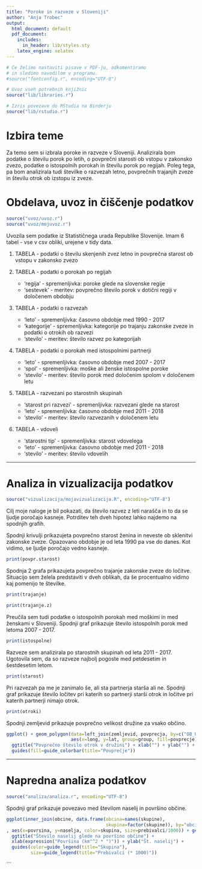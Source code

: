 ```yaml
---
title: "Poroke in razveze v Sloveniji"
author: "Anja Trobec"
output:
  html_document: default
  pdf_document:
    includes:
      in_header: lib/styles.sty
    latex_engine: xelatex
---
```


```r
# Če želimo nastaviti pisave v PDF-ju, odkomentiramo
# in sledimo navodilom v programu.
#source("fontconfig.r", encoding="UTF-8")

# Uvoz vseh potrebnih knjižnic
source("lib/libraries.r")
```

```r
# Izris povezave do RStudia na Binderju
source("lib/rstudio.r")
```

# Izbira teme

Za temo sem si izbrala poroke in razveze v Sloveniji. 
Analizirala bom podatke o številu porok po letih, o povprečni starosti ob vstopu v zakonsko zvezo, podatke o istospolnih porokah in številu porok po regijah. Poleg tega, pa bom analizirala tudi številke o razvezah letno, povprečnih trajanjih zveze in številu otrok ob izstopu iz zveze.


# Obdelava, uvoz in čiščenje podatkov

```r
source("uvoz/uvoz.r")
source("uvoz/mojuvoz.r")
```

Uvozila sem podatke iz Statističnega urada Republike Slovenije.
Imam 6 tabel - vse v csv obliki, urejene v tidy data.

1. TABELA - podatki o številu skenjenih zvez letno in povprečna starost ob vstopu v zakonsko zvezo

2. TABELA - podatki o porokah po regijah
    - 'regija' - spremenljivka: poroke glede na slovenske regije
    - 'sestevek' - meritev: povprečno število porok v dotični regiji v določenem obdobju
    
3. TABELA - podatki o razvezah
    - 'leto' - spremenljivka: časovno obdobje med 1990 - 2017
    - 'kategorije' - spremenljivka: kategorije po trajanju zakonske zveze in podatki o otrokih ob razvezi
    - 'stevilo' - meritev: število razvez po kategorijah
    
4. TABELA - podatki o porokah med istospolnimi partnerji 
    - 'leto' - spremenljivka: časovno obdobje med 2007 - 2017
    - 'spol' - spremenljivka: moške ali ženske istospolne poroke
    - 'stevilo' - meritev: število porok med določenim spolom v določenem letu
    
5. TABELA - razvezani po starostnih skupinah
    - 'starost pri razvezi' - spremenljivka: razvezani glede na starost
    - 'leto' - spremenljivka: časovno obdobje med 2011 - 2018
    - 'stevilo' - meritev: število razvezanih v določenem letu
    
6. TABELA - vdoveli
    - 'starostni tip' - spremenljivka: starost vdovelega
    - 'leto' - spremenljivka: časovno obdobje med 2011 - 2018
    - 'stevilo' - meritev: število vdovelih


<!-- Spodnji graf prikazuje porazdelitev števila naselij v občinah. -->

<!-- ```{r histogram, echo=FALSE, message=FALSE, fig.align='center', fig.cap='Histogram števila naselij v občinah'} -->
<!-- ggplot(obcine, aes(x=naselja)) + geom_histogram() + -->
<!--   ggtitle("Pogostost števila naselij") + xlab("Število naselij") + ylab("Število občin") -->
<!-- ``` -->

***

# Analiza in vizualizacija podatkov

```r
source("vizualizacija/mojavizualizacija.R", encoding="UTF-8")
```

Cilj moje naloge je bil pokazati, da število razvez z leti narašča in to da se ljudje poročajo kasneje. Potrditev teh dveh hipotez lahko najdemo na spodnjih grafih.


Spodnji krivulji prikazujeta povprečno starost ženina in neveste ob sklenitvi zakonske zveze. Opazovano obdobje je od leta 1990 pa vse do danes. Kot vidimo, se ljudje poročajo vedno kasneje.

```r
print(povpr.starost)
```


Spodnja 2 grafa prikazujeta povprečno trajanje zakonske zveze do ločitve. 
Situacijo sem želela predstaviti v dveh oblikah, da še procentualno vidimo kaj pomenijo te številke.

```r
print(trajanje)
```

```r
print(trajanje.z)
```


Preučila sem tudi podatke o istospolnih porokah med moškimi in med ženskami v Sloveniji.
Spodnji graf prikazuje število istospolnih porok med letoma 2007 - 2017.

```r
print(istospolne)
```


Razveze sem analizirala po starostnih skupinah od leta 2011 - 2017. Ugotovila sem, da so razveze najbolj pogoste med petdesetim in šestdesetim letom.

```r
print(starost)
```

Pri razvezah pa me je zanimalo še, ali sta partnerja starša ali ne. Spodnji graf prikazuje število ločitev pri katerih so partnerji starši otrok in ločitve pri katerih partnerji nimajo otrok.

```r
print(otroki)
```












Spodnji zemljevid prikazuje povprečno velikost družine za vsako občino.

```r
ggplot() + geom_polygon(data=left_join(zemljevid, povprecja, by=c("OB_UIME"="obcina")),
                        aes(x=long, y=lat, group=group, fill=povprecje)) +
  ggtitle("Povprečno število otrok v družini") + xlab("") + ylab("") +
  guides(fill=guide_colorbar(title="Povprečje"))
```








***

# Napredna analiza podatkov

```r
source("analiza/analiza.r", encoding="UTF-8")
```

Spodnji graf prikazuje povezavo med številom naselij in površino občine.

```r
ggplot(inner_join(obcine, data.frame(obcina=names(skupine),
                                     skupina=factor(skupine)), by="obcina")
, aes(x=povrsina, y=naselja, color=skupina, size=prebivalci/1000)) + geom_point() +
  ggtitle("Število naselij glede na površino občine") +
  xlab(expression("Površina (km"^2 * ")")) + ylab("Št. naselij") +
  guides(color=guide_legend(title="Skupina"),
         size=guide_legend(title="Prebivalci (* 1000)"))
```

```
